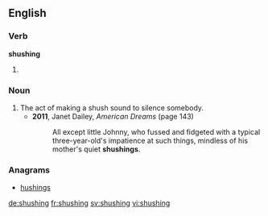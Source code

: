 ==English==

===Verb===
'''shushing'''

# {{present participle of|shush}}

===Noun===
{{en-noun}}

# The act of making a shush sound to silence somebody.
#* '''2011''', Janet Dailey, ''American Dreams'' (page 143)
#*: All except little Johnny, who fussed and fidgeted with a typical three-year-old's impatience at such things, mindless of his mother's quiet '''shushings'''.

===Anagrams===
* [[hushings#English|hushings]]

[[de:shushing]]
[[fr:shushing]]
[[sv:shushing]]
[[vi:shushing]]